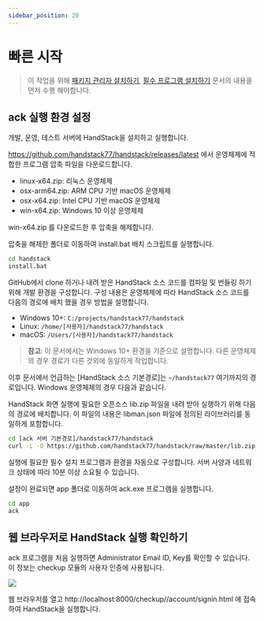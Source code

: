 ```yaml
---
sidebar_position: 20
---
```


# 빠른 시작

> 이 작업을 위해 [패키지 관리자 설치하기](/docs/startup/install/%ED%8C%A8%ED%82%A4%EC%A7%80-%EA%B4%80%EB%A6%AC%EC%9E%90-%EC%84%A4%EC%B9%98%ED%95%98%EA%B8%B0), [필수 프로그램 설치하기](/docs/startup/install/%ED%95%84%EC%88%98-%ED%94%84%EB%A1%9C%EA%B7%B8%EB%9E%A8-%EC%84%A4%EC%B9%98%ED%95%98%EA%B8%B0) 문서의 내용을 먼저 수행 해야합니다.

## ack 실행 환경 설정

개발, 운영, 테스트 서버에 HandStack을 설치하고 실행합니다.

https://github.com/handstack77/handstack/releases/latest 에서 운영체제에 적합한 프로그램 압축 파일을 다운로드합니다.

* linux-x64.zip: 리눅스 운영체제
* osx-arm64.zip: ARM CPU 기반 macOS 운영체제
* osx-x64.zip: Intel CPU 기반 macOS 운영체제
* win-x64.zip: Windows 10 이상 운영체제

win-x64.zip 를 다운로드한 후 압축을 해제합니다.

압축을 해제한 폴더로 이동하여 install.bat 배치 스크립트를 실행합니다.
```bash
cd handstack
install.bat
```

GitHub에서 clone 하거나 내려 받은 HandStack 소스 코드를 컴파일 및 번들링 하기 위해 개발 환경을 구성합니다. 구성 내용은 운영체제에 따라 HandStack 소스 코드를 다음의 경로에 배치	했을 경우 방법을 설명합니다.

- Windows 10+: `C:/projects/handstack77/handstack`
- Linux: `/home/[사용자]/handstack77/handstack`
- macOS: `/Users/[사용자]/handstack77/handstack`

> **참고**: 이 문서에서는 Windows 10+ 환경을 기준으로 설명합니다. 다른 운영체제의 경우 경로가 다른 것외에 동일하게 작업합니다.

이후 문서에서 언급하는 [HandStack 소스 기본경로]는 `~/handstack77` 여기까지의 경로입니다. Windows 운영체제의 경우 다음과 같습니다.

HandStack 화면 실행에 필요한 오픈소스 lib.zip 파일을 내려 받아 실행하기 위해 다음의 경로에 배치합니다. 이 파일의 내용은 libman.json 파일에 정의된 라이브러리를 동일하게 포함합니다.

```bash
cd [ack 서버 기본경로]/handstack77/handstack
curl -L -O https://github.com/handstack77/handstack/raw/master/lib.zip
```

실행에 필요한 필수 설치 프로그램과 환경을 자동으로 구성합니다. 서버 사양과 네트워크 상태에 따라 10분 이상 소요될 수 있습니다.

설정이 완료되면 app 폴더로 이동하여 ack.exe 프로그램을 실행합니다.
```bash
cd app
ack
```

## 웹 브라우저로 HandStack 실행 확인하기

ack 프로그램을 처음 실행하면 Administrator Email ID, Key를 확인할 수 있습니다. 이 정보는 checkup 모듈의 사용자 인증에 사용됩니다.

![](img/start-ack.png)

웹 브라우저를 열고 http://localhost:8000/checkup//account/signin.html 에 접속하여 HandStack을 실행합니다.